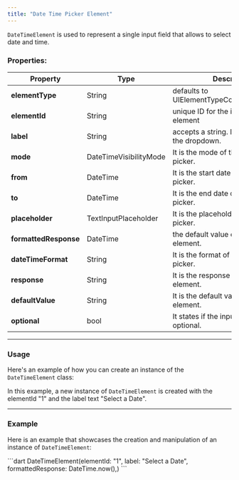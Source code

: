 ```yaml
---
title: "Date Time Picker Element"
---
```


`DateTimeElement` is used to represent a single input field that allows to select date and time.

### Properties:

| Property              | Type                   | Description                                        |
| --------------------- | ---------------------- | -------------------------------------------------- |
| **elementType**       | String                 | defaults to UIElementTypeConstants.dropdown        |
| **elementId**         | String                 | unique ID for the interaction element              |
| **label**             | String                 | accepts a string. It is the label of the dropdown. |
| **mode**              | DateTimeVisibilityMode | It is the mode of the date time picker.            |
| **from**              | DateTime               | It is the start date of the date time picker.      |
| **to**                | DateTime               | It is the end date of the date time picker.        |
| **placeholder**       | TextInputPlaceholder   | It is the placeholder of the date time picker.     |
| **formattedResponse** | DateTime               | the default value of the date time element.        |
| **dateTimeFormat**    | String                 | It is the format of the date time picker.          |
| **response**          | String                 | It is the response of the input element.           |
| **defaultValue**      | String                 | It is the default value of the input element.      |
| **optional**          | bool                   | It states if the input element is optional.        |

***

### Usage

Here's an example of how you can create an instance of the `DateTimeElement` class:

In this example, a new instance of `DateTimeElement` is created with the elementId "1" and the label text "Select a Date".

***

### Example

Here is an example that showcases the creation and manipulation of an instance of `DateTimeElement`:

<Tabs>
<Tab title="Dart">
```dart
DateTimeElement(elementId: "1", label: "Select a Date", formattedResponse: DateTime.now(),)
```

</Tab>

</Tabs>
